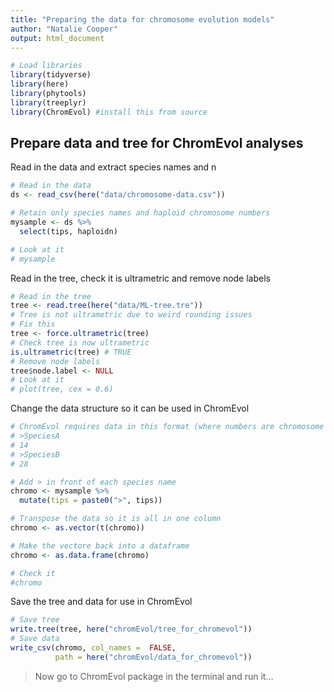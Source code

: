 ```yaml
---
title: "Preparing the data for chromosome evolution models"
author: "Natalie Cooper"
output: html_document
---
```


```r
# Load libraries
library(tidyverse)
library(here)
library(phytools)
library(treeplyr)
library(ChromEvol) #install this from source
```

## Prepare data and tree for ChromEvol analyses

Read in the data and extract species names and n
```r
# Read in the data
ds <- read_csv(here("data/chromosome-data.csv"))

# Retain only species names and haploid chromosome numbers
mysample <- ds %>%
  select(tips, haploidn)

# Look at it
# mysample
```

Read in the tree, check it is ultrametric and remove node labels
```r
# Read in the tree
tree <- read.tree(here("data/ML-tree.tre"))
# Tree is not ultrametric due to weird rounding issues
# Fix this
tree <- force.ultrametric(tree)
# Check tree is now ultrametric
is.ultrametric(tree) # TRUE
# Remove node labels
tree$node.label <- NULL
# Look at it
# plot(tree, cex = 0.6)
```

Change the data structure so it can be used in ChromEvol
```r
# ChromEvol requires data in this format (where numbers are chromosome counts as haploid number):
# >SpeciesA
# 14
# >SpeciesB
# 28

# Add > in front of each species name
chromo <- mysample %>%
  mutate(tips = paste0(">", tips))

# Transpose the data so it is all in one column
chromo <- as.vector(t(chromo))

# Make the vectore back into a dataframe
chromo <- as.data.frame(chromo)

# Check it
#chromo
```

Save the tree and data for use in ChromEvol
```r
# Save tree
write.tree(tree, here("chromEvol/tree_for_chromevol"))
# Save data
write_csv(chromo, col_names =  FALSE, 
          path = here("chromEvol/data_for_chromevol"))
```

> Now go to ChromEvol package in the terminal and run it...
